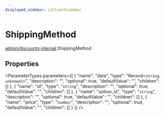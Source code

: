 ```yaml
---
displayed_sidebar: jsClientSidebar
---
```



# ShippingMethod

[admin/discounts](../../modules/admin_discounts.mdx).[internal](../../admin_discounts/modules/admin_discounts.internal.mdx).ShippingMethod

## Properties

<ParameterTypes parameters={[
  {
    "name": "data",
    "type": "Record<`string`, `unknown`\\>",
    "description": "",
    "optional": true,
    "defaultValue": "",
    "children": []
  },
  {
    "name": "id",
    "type": "`string`",
    "description": "",
    "optional": true,
    "defaultValue": "",
    "children": []
  },
  {
    "name": "option_id",
    "type": "`string`",
    "description": "",
    "optional": true,
    "defaultValue": "",
    "children": []
  },
  {
    "name": "price",
    "type": "`number`",
    "description": "",
    "optional": true,
    "defaultValue": "",
    "children": []
  }
]} />
